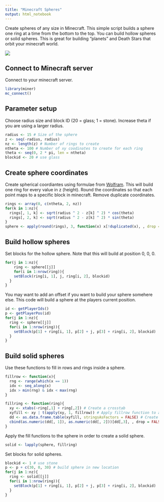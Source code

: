```yaml
---
title: "Minecraft Spheres"
output: html_notebook
---
```


Create spheres of any size in Minecraft. This simple script builds a sphere one ring at a time from the bottom to the top. You can build hollow spheres or solid spheres. This is great for building "planets" and Death Stars that orbit your minecraft world.

![](figure/minecraft-spheres.png)

## Connect to Minecraft server

Connect to your minecraft server.

```r
library(miner)
mc_connect()
```


## Parameter setup

Choose radius size and block ID (20 = glass; 1 = stone). Increase theta if you are using a larger radius.

```r
radius <- 15 # Size of the sphere
z <- seq(-radius, radius)
nz <- length(z) # Number of rings to create
ntheta <- 100 # Number of xy coodinates to create for each ring
theta <- seq(0, 2 * pi, len = ntheta)
blockid <- 20 # use glass
```

## Create sphere coordinates

Create spherical coordiantes using formulae from [Wolfram](http://mathworld.wolfram.com/Sphere.html). This will build one ring for every value in z (height). Round the coordinates so that each point maps to a specific block in minecraft. Remove duplicate coordinates.

```r
rings <- array(0, c(ntheta, 2, nz))
for(k in 1:nz){
  rings[, 1, k] <- sqrt(radius ^ 2 - z[k] ^ 2) * cos(theta)
  rings[, 2, k] <- sqrt(radius ^ 2 - z[k] ^ 2) * sin(theta)
}
sphere <- apply(round(rings), 3, function(x) x[!duplicated(x), , drop = FALSE])
```

## Build hollow spheres

Set blocks for the hollow sphere. Note that this will build at position 0, 0, 0.

```r
for(j in 1:nz){
    ring <- sphere[[j]]
    for(i in 1:nrow(ring)){
    setBlock(ring[i, 1], j, ring[i, 2], blockid)
  }
}
```

You may want to add an offset if you want to build your sphere somehere else. This code will build a sphere at the players current position.

```r
id <- getPlayerIds()
p <- getPlayerPos(id)
for(j in 1:nz){
  ring <- sphere[[j]]
  for(i in 1:nrow(ring)){
    setBlock(p[1] + ring[i, 1], p[2] + j, p[3] + ring[i, 2], blockid)
  }
}
```

## Build solid spheres

Use these functions to fill in rows and rings inside a sphere.

```r
fillrow <- function(x){
  rng <- range(which(x == 1))
  idx <- seq_along(x)
  idx > min(rng) & idx < max(rng)
}

fillring <- function(ring){
  xy <- xtabs(~ring[,1] + ring[,2]) # Create a crosstab
  xyfill <- xy | t(apply(xy, 1, fillrow)) # Apply fillrow function to all rows
  dd <- as.data.frame.table(xyfill, stringsAsFactors = FALSE) # Create dataframe
  cbind(as.numeric(dd[, 1]), as.numeric(dd[, 2]))[dd[,3], , drop = FALSE]
}
```

Apply the fill functions to the sphere in order to create a solid sphere.

```r
solid <- lapply(sphere, fillring)
```

Set blocks for solid spheres.

```r
blockid <- 1 # use stone
p <- p + c(30, 0, 30) # build sphere in new location
for(j in 1:nz){
  ring <- solid[[j]]
  for(i in 1:nrow(ring)){
    setBlock(p[1] + ring[i, 1], p[2] + j, p[3] + ring[i, 2], blockid)
  }
}
```

